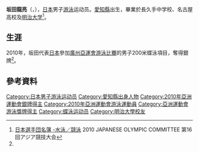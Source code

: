 {{noteTA|G1=Aquatics}}
{{Infobox Swimmer
| swimmername = 坂田龍亮
| image = 
| imagesize = 
| caption = 
| fullname =  
| nationality = {{JPN}}
| strokes = [[蝶泳|蝶泳]]
| club = 
| collegeteam = 
| birth_date ={{birth date and age|1985|12|25}}<ref name="廣州亞運">[http://www.gz2010.cn/info/CHN_CHN/ZB/ZBB101A_SW@@@@@@@@@@@@@@@CHN_number=232611.html 2010年廣州亞運會官方網站 游泳 - 坂田龙亮 - 简历]</ref>
| birth_place = {{JPN}}[[愛知縣|愛知縣]]
| height = {{height|m=1.77}}<ref name="廣州亞運"/>
| weight = {{weight|kg=73|lb}}<ref name="廣州亞運"/>
| medaltemplates =
{{MedalCountry | {{JPN}}}}
{{MedalSport | 男子[[游泳|游泳]]}}
{{MedalCompetition | [[亞洲運動會|亞洲運動會]]}}
{{MedalSilver | [[2010年亞洲運動會|2010年 廣州]] | [[2010年亞洲運動會游泳比賽|200米蝶泳]] }}
}}
{{Japanese|japanese=坂田 龍亮|kana=さかた りゅうすけ|romaji=Sakata Ryusuke}}
'''坂田龍亮'''（{{lang|ja|'''さかた りゅうすけ'''}}，{{bd|1985年|12月25日}}），[[日本|日本]]男子[[游泳|游泳]]运动员。[[愛知縣|愛知縣]]出生，畢業於長久手中学校、名古屋高校及[[明治大学|明治大学]]<ref>[http://www.joc.or.jp/int_games/asia/2010/pdf/member/02_swimming.pdf 日本選手団名簿 -水泳／競泳] {{Wayback|url=http://www.joc.or.jp/int_games/asia/2010/pdf/member/02_swimming.pdf |date=20111018003544 }}2010 JAPANESE OLYMPIC COMMITTEE  第16回アジア競技大会{{ja}}</ref>。

==生涯==
2010年，坂田代表[[2010年亚洲运动会日本代表团|日本]]參加[[2010年亞洲運動會|廣州亞運會]][[2010年亞洲運動會游泳比賽|游泳比賽]]的男子200米蝶泳項目，奪得銀牌<ref name="廣州亞運"/>。

==參考資料==
{{reflist}}

{{DEFAULTSORT:SAKATA Ryusuke}}
[[Category:日本男子游泳运动员|Category:日本男子游泳运动员]]
[[Category:愛知縣出身人物|Category:愛知縣出身人物]]
[[Category:2010年亞洲運動會銀牌得主|Category:2010年亞洲運動會銀牌得主]]
[[Category:2010年亞洲運動會游泳運動員|Category:2010年亞洲運動會游泳運動員]]
[[Category:亞洲運動會游泳獎牌得主|Category:亞洲運動會游泳獎牌得主]]
[[Category:蝶泳运动员|Category:蝶泳运动员]]
[[Category:明治大學校友|Category:明治大學校友]]

{{Japan-sport-bio-stub}}